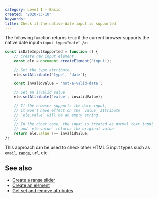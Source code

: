```yaml
---
category: Level 1 — Basic
created: '2020-03-10'
keywords:
title: Check if the native date input is supported
---
```


The following function returns `true` if the current browser supports the native date input `<input type="date" />`:

```js
const isDateInputSupported = function () {
    // Create new input element
    const ele = document.createElement('input');

    // Set the type attribute
    ele.setAttribute('type', 'date');

    const invalidValue = 'not-a-valid-date';

    // Set an invalid value
    ele.setAttribute('value', invalidValue);

    // If the browser supports the date input,
    // it won't have effect on the `value` attribute
    // `ele.value` will be an empty string
    //
    // In the other case, the input is treated as normal text input
    // and `ele.value` returns the original value
    return ele.value !== invalidValue;
};
```

This approach can be used to check other HTML 5 input types such as `email`, [`range`](https://phuoc.ng/collection/html-dom/create-a-range-slider/), `url`, etc.

## See also

-   [Create a range slider](https://phuoc.ng/collection/html-dom/create-a-range-slider/)
-   [Create an element](https://phuoc.ng/collection/html-dom/create-an-element/)
-   [Get set and remove attributes](https://phuoc.ng/collection/html-dom/get-set-and-remove-attributes/)
